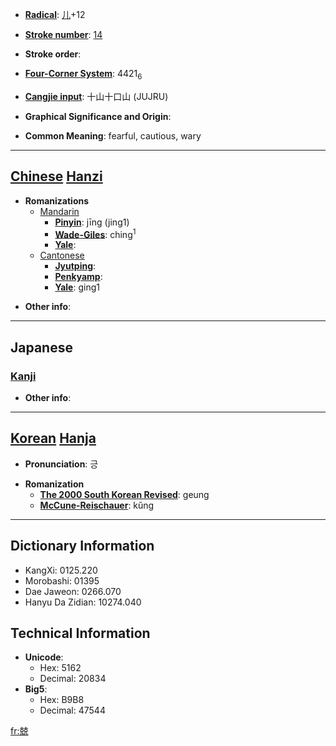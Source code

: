 * '''[[Wiktionary:Chinese radical index| Radical]]''': [[Wiktionary:Chinese radical index 儿|儿]]+12

* '''[[Wiktionary:Chinese total strokes index|Stroke number]]''': [[Wiktionary:Chinese total strokes index 14|14]]

* '''Stroke order''': 

* '''[[Wiktionary:Chinese four corner index|Four-Corner System]]''': 4421<sub>6</sub>

* '''[[Wiktionary:Chinese Cangjie index|Cangjie input]]''': 十山十口山 (JUJRU)

* '''Graphical Significance and Origin''': 

* '''Common Meaning''': fearful, cautious, wary

----

== [[Chinese]] [[Hanzi]] ==

* '''Romanizations'''
** [[Mandarin]]
*** '''[[Pinyin]]''': jīng (jing1)
*** '''[[Wade-Giles]]''': ching<sup>1</sup>
*** '''[[Yale]]''': 
**[[Cantonese]]
***'''[[Jyutping]]''':
***'''[[Penkyamp]]''': 
***'''[[Yale]]''': ging1

* '''Other info''': 

----

==Japanese==
===[[Kanji]]===
{{kanji|on readings=[[きょう]] (kyō)|kun readings=[[おそれる]] (osoreru), [[つつしむ]] (tsutsushimu)}}

* '''Other info''':  

----

== [[Korean]] [[Hanja]] ==

* '''Pronunciation''': 긍

* '''Romanization'''
** '''[[The 2000 South Korean Revised Romanization|The 2000 South Korean Revised]]''': geung
** '''[[McCune-Reischauer]]''': kŭng

----

== Dictionary Information ==

* KangXi: 0125.220
* Morobashi: 01395
* Dae Jaweon: 0266.070
* Hanyu Da Zidian: 10274.040

== Technical Information ==

* '''Unicode''':
** Hex: 5162
** Decimal: 20834
* '''Big5''':
** Hex: B9B8
** Decimal: 47544

[[fr:兢]]